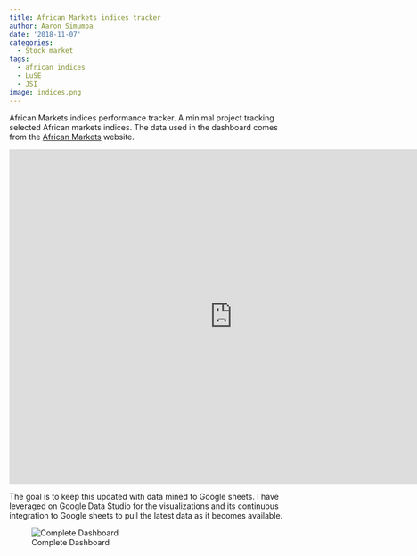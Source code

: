 ```yaml
---
title: African Markets indices tracker
author: Aaron Simumba
date: '2018-11-07'
categories:
  - Stock market
tags:
  - african indices
  - LuSE
  - JSI
image: indices.png
---
```



African Markets indices performance tracker.
A minimal project tracking selected African markets indices. The data used in the dashboard comes from the [African Markets](https://www.african-markets.com/en/) website.


<iframe width="800" height="600" src="https://datastudio.google.com/embed/reporting/1EkIf3HbqrihSiUbMU27YrZODYGk6n61f/page/Afub" frameborder="0" style="border:0" allowfullscreen  allowtransparency></iframe>

The goal is to keep this updated with data mined to Google sheets. I have leveraged on Google Data Studio for the visualizations and its continuous integration to Google sheets to pull the latest data as it becomes available.

![Complete Dashboard](indices.png)
